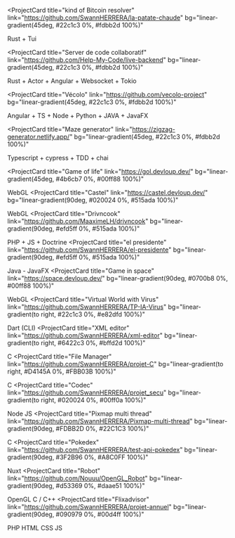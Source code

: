 <ProjectCard
  title="kind of Bitcoin resolver"
  link="https://github.com/SwannHERRERA/la-patate-chaude"
  bg="linear-gradient(45deg, #22c1c3 0%, #fdbb2d 100%)"
>
  Rust + Tui
</ProjectCard>

<ProjectCard
  title="Server de code collaboratif"
  link="https://github.com/Help-My-Code/live-backend"
  bg="linear-gradient(45deg, #22c1c3 0%, #fdbb2d 100%)"
>
  Rust + Actor + Angular + Websocket + Tokio
</ProjectCard>

<ProjectCard
  title="Vécolo"
  link="https://github.com/vecolo-project"
  bg="linear-gradient(45deg, #22c1c3 0%, #fdbb2d 100%)"
>
  Angular + TS + Node + Python + JAVA + JavaFX
</ProjectCard>

<ProjectCard
  title="Maze generator"
  link="https://zigzag-generator.netlify.app/"
  bg="linear-gradient(45deg, #22c1c3 0%, #fdbb2d 100%)"
>
  Typescript + cypress + TDD + chai
</ProjectCard>

<ProjectCard
  title="Game of life"
  link="https://gol.devloup.dev/"
  bg="linear-gradient(45deg, #4b6cb7 0%, #00ff88 100%)"
>
  WebGL
</ProjectCard>
<ProjectCard
  title="Castel"
  link="https://castel.devloup.dev/"
  bg="linear-gradient(90deg, #020024 0%, #515ada 100%)"
>
  WebGL
</ProjectCard>
<ProjectCard
  title="Drivncook"
  link="https://github.com/MaaximeLH/drivncook"
  bg="linear-gradient(90deg, #efd5ff 0%, #515ada 100%)"
>
  PHP + JS + Doctrine
</ProjectCard>
<ProjectCard
  title="el presidente"
  link="https://github.com/SwannHERRERA/el-presidente"
  bg="linear-gradient(90deg, #efd5ff 0%, #515ada 100%)"
>
  Java - JavaFX
</ProjectCard>
<ProjectCard
  title="Game in space"
  link="https://space.devloup.dev/"
  bg="linear-gradient(90deg, #0700b8 0%, #00ff88 100%)"
>
  WebGL
</ProjectCard>
<ProjectCard
  title="Virtual World with Virus"
  link="https://github.com/SwannHERRERA/TP-IA-Virus"
  bg="linear-gradient(to right, #22c1c3 0%, #e82dfd 100%)"
>
  Dart (CLI)
</ProjectCard>
<ProjectCard
  title="XML editor"
  link="https://github.com/SwannHERRERA/xml-editor"
  bg="linear-gradient(to right, #6422c3 0%, #bffd2d 100%)"
>
  C
</ProjectCard>
<ProjectCard
  title="File Manager"
  link="https://github.com/SwannHERRERA/projet-C"
  bg="linear-gradient(to right, #D4145A 0%, #FBB03B 100%)"
>
  C
</ProjectCard>
<ProjectCard
  title="Codec"
  link="https://github.com/SwannHERRERA/projet_secu"
  bg="linear-gradient(to right, #020024 0%, #00ff0a 100%)"
>
  Node JS
</ProjectCard>
<ProjectCard
  title="Pixmap multi thread"
  link="https://github.com/SwannHERRERA/Pixmap-multi-thread"
  bg="linear-gradient(90deg, #FDBB2D 0%, #22C1C3 100%)"
>
  C
</ProjectCard>
<ProjectCard
  title="Pokedex"
  link="https://github.com/SwannHERRERA/test-api-pokedex"
  bg="linear-gradient(90deg, #3F2B96 0%, #A8C0FF 100%)"
>
  Nuxt
</ProjectCard>
<ProjectCard
  title="Robot"
  link="https://github.com/Nouuu/OpenGL_Robot"
  bg="linear-gradient(90deg, #d53369 0%, #daae51 100%)"
>
  OpenGL C / C++
</ProjectCard>
<ProjectCard
  title="Flixadvisor"
  link="https://github.com/SwannHERRERA/projet-annuel"
  bg="linear-gradient(90deg, #090979 0%, #00d4ff 100%)"
>
  PHP HTML CSS JS
</ProjectCard>
